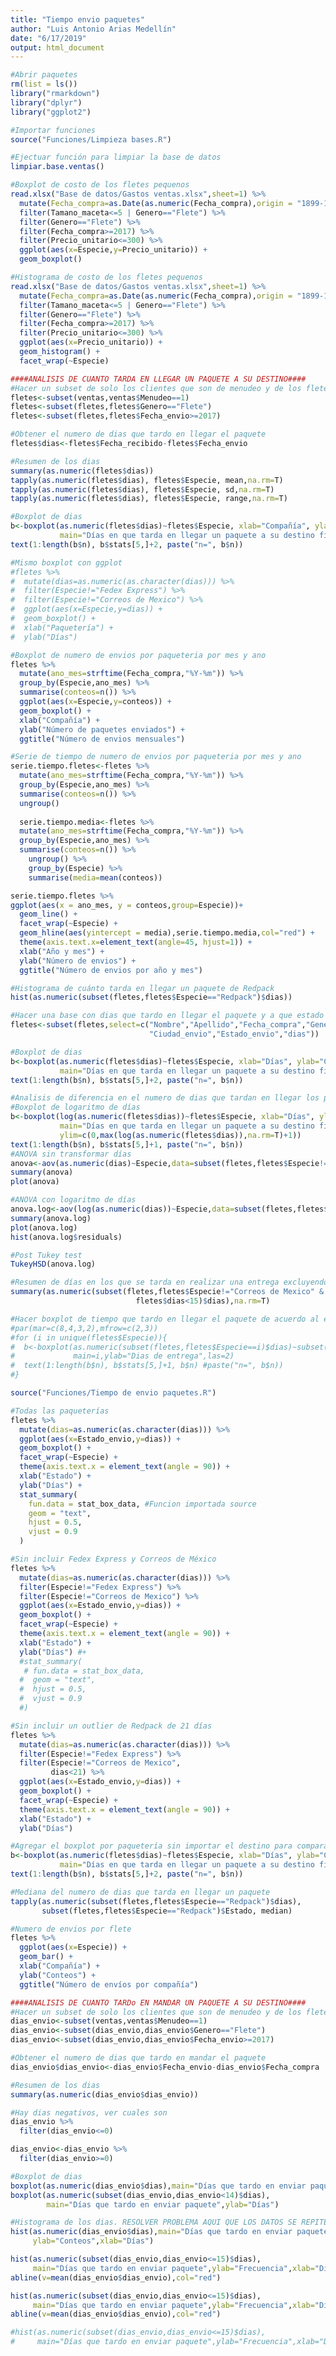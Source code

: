 ```yaml
---
title: "Tiempo envio paquetes"
author: "Luis Antonio Arias Medellín"
date: "6/17/2019"
output: html_document
---
```

```r
#Abrir paquetes
rm(list = ls())
library("rmarkdown")
library("dplyr")
library("ggplot2")

#Importar funciones
source("Funciones/Limpieza bases.R")

#Ejectuar función para limpiar la base de datos
limpiar.base.ventas()
```

```r
#Boxplot de costo de los fletes pequenos
read.xlsx("Base de datos/Gastos ventas.xlsx",sheet=1) %>% 
  mutate(Fecha_compra=as.Date(as.numeric(Fecha_compra),origin = "1899-12-30")) %>% 
  filter(Tamano_maceta<=5 | Genero=="Flete") %>% 
  filter(Genero=="Flete") %>% 
  filter(Fecha_compra>=2017) %>% 
  filter(Precio_unitario<=300) %>% 
  ggplot(aes(x=Especie,y=Precio_unitario)) +
  geom_boxplot()
```

```r
#Histograma de costo de los fletes pequenos
read.xlsx("Base de datos/Gastos ventas.xlsx",sheet=1) %>% 
  mutate(Fecha_compra=as.Date(as.numeric(Fecha_compra),origin = "1899-12-30")) %>% 
  filter(Tamano_maceta<=5 | Genero=="Flete") %>% 
  filter(Genero=="Flete") %>% 
  filter(Fecha_compra>=2017) %>% 
  filter(Precio_unitario<=300) %>% 
  ggplot(aes(x=Precio_unitario)) +
  geom_histogram() +
  facet_wrap(~Especie)
```


```r
####ANALISIS DE CUANTO TARDA EN LLEGAR UN PAQUETE A SU DESTINO####
#Hacer un subset de solo los clientes que son de menudeo y de los fletes
fletes<-subset(ventas,ventas$Menudeo==1)
fletes<-subset(fletes,fletes$Genero=="Flete")
fletes<-subset(fletes,fletes$Fecha_envio>=2017)

#Obtener el numero de dias que tardo en llegar el paquete
fletes$dias<-fletes$Fecha_recibido-fletes$Fecha_envio
```


```r
#Resumen de los dias
summary(as.numeric(fletes$dias))
tapply(as.numeric(fletes$dias), fletes$Especie, mean,na.rm=T)
tapply(as.numeric(fletes$dias), fletes$Especie, sd,na.rm=T)
tapply(as.numeric(fletes$dias), fletes$Especie, range,na.rm=T)

#Boxplot de dias
b<-boxplot(as.numeric(fletes$dias)~fletes$Especie, xlab="Compañía", ylab="Días",
           main="Días en que tarda en llegar un paquete a su destino final")
text(1:length(b$n), b$stats[5,]+2, paste("n=", b$n))

#Mismo boxplot con ggplot
#fletes %>% 
#  mutate(dias=as.numeric(as.character(dias))) %>% 
#  filter(Especie!="Fedex Express") %>% 
#  filter(Especie!="Correos de Mexico") %>% 
#  ggplot(aes(x=Especie,y=dias)) +
#  geom_boxplot() +
#  xlab("Paquetería") +
#  ylab("Días")

#Boxplot de numero de envios por paqueteria por mes y ano
fletes %>% 
  mutate(ano_mes=strftime(Fecha_compra,"%Y-%m")) %>% 
  group_by(Especie,ano_mes) %>% 
  summarise(conteos=n()) %>% 
  ggplot(aes(x=Especie,y=conteos)) +
  geom_boxplot() +
  xlab("Compañía") +
  ylab("Número de paquetes enviados") +
  ggtitle("Número de envios mensuales")

#Serie de tiempo de numero de envios por paqueteria por mes y ano
serie.tiempo.fletes<-fletes %>% 
  mutate(ano_mes=strftime(Fecha_compra,"%Y-%m")) %>% 
  group_by(Especie,ano_mes) %>% 
  summarise(conteos=n()) %>%
  ungroup()
  
  serie.tiempo.media<-fletes %>% 
  mutate(ano_mes=strftime(Fecha_compra,"%Y-%m")) %>% 
  group_by(Especie,ano_mes) %>% 
  summarise(conteos=n()) %>% 
    ungroup() %>% 
    group_by(Especie) %>% 
    summarise(media=mean(conteos))

serie.tiempo.fletes %>% 
ggplot(aes(x = ano_mes, y = conteos,group=Especie))+
  geom_line() +
  facet_wrap(~Especie) +
  geom_hline(aes(yintercept = media),serie.tiempo.media,col="red") +
  theme(axis.text.x=element_text(angle=45, hjust=1)) +
  xlab("Año y mes") +
  ylab("Número de envios") +
  ggtitle("Número de envios por año y mes")

#Histograma de cuánto tarda en llegar un paquete de Redpack
hist(as.numeric(subset(fletes,fletes$Especie=="Redpack")$dias))

#Hacer una base con dias que tardo en llegar el paquete y a que estado se envio
fletes<-subset(fletes,select=c("Nombre","Apellido","Fecha_compra","Genero","Especie",
                               "Ciudad_envio","Estado_envio","dias"))

#Boxplot de dias
b<-boxplot(as.numeric(fletes$dias)~fletes$Especie, xlab="Días", ylab="Compañía",
           main="Días en que tarda en llegar un paquete a su destino final")
text(1:length(b$n), b$stats[5,]+2, paste("n=", b$n))
```


```r
#Analisis de diferencia en el numero de dias que tardan en llegar los paquetes por compania usando ANOVA
#Boxplot de logaritmo de días 
b<-boxplot(log(as.numeric(fletes$dias))~fletes$Especie, xlab="Días", ylab="Compañía",
           main="Días en que tarda en llegar un paquete a su destino final",
           ylim=c(0,max(log(as.numeric(fletes$dias)),na.rm=T)+1))
text(1:length(b$n), b$stats[5,]+1, paste("n=", b$n))
#ANOVA sin transformar días
anova<-aov(as.numeric(dias)~Especie,data=subset(fletes,fletes$Especie!="Fedex Express"))
summary(anova)
plot(anova)

#ANOVA con logaritmo de días
anova.log<-aov(log(as.numeric(dias))~Especie,data=subset(fletes,fletes$Especie!="Fedex Express"))
summary(anova.log)
plot(anova.log)
hist(anova.log$residuals)

#Post Tukey test
TukeyHSD(anova.log)
```


```r
#Resumen de días en los que se tarda en realizar una entrega excluyendo Correos de México
summary(as.numeric(subset(fletes,fletes$Especie!="Correos de Mexico" & 
                            fletes$dias<15)$dias),na.rm=T)

#Hacer boxplot de tiempo que tardo en llegar el paquete de acuerdo al estado y paqueteria
#par(mar=c(8,4,3,2),mfrow=c(2,3))
#for (i in unique(fletes$Especie)){
#  b<-boxplot(as.numeric(subset(fletes,fletes$Especie==i)$dias)~subset(fletes,fletes$Especie==i)$Estado_envio,
#             main=i,ylab="Dias de entrega",las=2)
#  text(1:length(b$n), b$stats[5,]+1, b$n) #paste("n=", b$n))
#}

source("Funciones/Tiempo de envio paquetes.R")

#Todas las paqueterías
fletes %>% 
  mutate(dias=as.numeric(as.character(dias))) %>% 
  ggplot(aes(x=Estado_envio,y=dias)) +
  geom_boxplot() +
  facet_wrap(~Especie) +
  theme(axis.text.x = element_text(angle = 90)) +
  xlab("Estado") +
  ylab("Días") +
  stat_summary(
    fun.data = stat_box_data, #Funcion importada source
    geom = "text", 
    hjust = 0.5,
    vjust = 0.9
  ) 

#Sin incluir Fedex Express y Correos de México
fletes %>% 
  mutate(dias=as.numeric(as.character(dias))) %>% 
  filter(Especie!="Fedex Express") %>% 
  filter(Especie!="Correos de Mexico") %>% 
  ggplot(aes(x=Estado_envio,y=dias)) +
  geom_boxplot() +
  facet_wrap(~Especie) +
  theme(axis.text.x = element_text(angle = 90)) +
  xlab("Estado") +
  ylab("Días") #+
  #stat_summary(
   # fun.data = stat_box_data, 
  #  geom = "text", 
  #  hjust = 0.5,
  #  vjust = 0.9
  #) 

#Sin incluir un outlier de Redpack de 21 días
fletes %>% 
  mutate(dias=as.numeric(as.character(dias))) %>% 
  filter(Especie!="Fedex Express") %>% 
  filter(Especie!="Correos de Mexico",
         dias<21) %>% 
  ggplot(aes(x=Estado_envio,y=dias)) +
  geom_boxplot() +
  facet_wrap(~Especie) +
  theme(axis.text.x = element_text(angle = 90)) +
  xlab("Estado") +
  ylab("Días") 

#Agregar el boxplot por paquetería sin importar el destino para comparar
b<-boxplot(as.numeric(fletes$dias)~fletes$Especie, xlab="Días", ylab="Compañía",
           main="Días en que tarda en llegar un paquete a su destino final")
text(1:length(b$n), b$stats[5,]+2, paste("n=", b$n))

#Mediana del numero de dias que tarda en llegar un paquete
tapply(as.numeric(subset(fletes,fletes$Especie=="Redpack")$dias), 
       subset(fletes,fletes$Especie=="Redpack")$Estado, median)

#Numero de envios por flete
fletes %>% 
  ggplot(aes(x=Especie)) + 
  geom_bar() +
  xlab("Compañía") +
  ylab("Conteos") +
  ggtitle("Número de envíos por compañía")
```


```r

####ANALISIS DE CUANTO TARDo EN MANDAR UN PAQUETE A SU DESTINO####
#Hacer un subset de solo los clientes que son de menudeo y de los fletes
dias_envio<-subset(ventas,ventas$Menudeo==1)
dias_envio<-subset(dias_envio,dias_envio$Genero=="Flete")
dias_envio<-subset(dias_envio,dias_envio$Fecha_envio>=2017)

#Obtener el numero de dias que tardo en mandar el paquete
dias_envio$dias_envio<-dias_envio$Fecha_envio-dias_envio$Fecha_compra

#Resumen de los dias
summary(as.numeric(dias_envio$dias_envio))

#Hay dias negativos, ver cuales son
dias_envio %>% 
  filter(dias_envio<=0)

dias_envio<-dias_envio %>% 
  filter(dias_envio>=0)

#Boxplot de dias
boxplot(as.numeric(dias_envio$dias),main="Días que tardo en enviar paquete",ylab="Días")
boxplot(as.numeric(subset(dias_envio,dias_envio<14)$dias),
        main="Días que tardo en enviar paquete",ylab="Días")

#Histograma de los dias. RESOLVER PROBLEMA AQUI QUE LOS DATOS SE REPITEN PARA ALGUNOS CLIENTES
hist(as.numeric(dias_envio$dias),main="Días que tardo en enviar paquete",
     ylab="Conteos",xlab="Días")

hist(as.numeric(subset(dias_envio,dias_envio<=15)$dias),
     main="Días que tardo en enviar paquete",ylab="Frecuencia",xlab="Días")
abline(v=mean(dias_envio$dias_envio),col="red")

hist(as.numeric(subset(dias_envio,dias_envio<=15)$dias),
     main="Días que tardo en enviar paquete",ylab="Frecuencia",xlab="Días",breaks=0:15)
abline(v=mean(dias_envio$dias_envio),col="red")

#hist(as.numeric(subset(dias_envio,dias_envio<=15)$dias),
#     main="Días que tardo en enviar paquete",ylab="Frecuencia",xlab="Días",breaks=0:15,freq = F)
```

